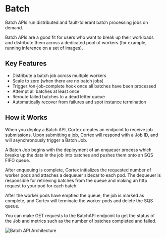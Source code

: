 # Batch

Batch APIs run distributed and fault-tolerant batch processing jobs on demand.

Batch APIs are a good fit for users who want to break up their workloads and distribute them across a dedicated pool of workers (for example, running inference on a set of images).

## Key Features

- Distribute a batch job across multiple workers
- Scale to zero (when there are no batch jobs)
- Trigger /on-job-complete hook once all batches have been processed
- Attempt all batches at least once
- Reroute failed batches to a dead letter queue
- Automatically recover from failures and spot instance termination

## How it Works

When you deploy a Batch API, Cortex creates an endpoint to receive job submissions. Upon submitting a job, Cortex will respond with a Job ID, and will asynchronously trigger a Batch Job.

A Batch Job begins with the deployment of an enqueuer process which breaks up the data in the job into batches and pushes them onto an SQS FIFO queue.

After enqueuing is complete, Cortex initializes the requested number of worker pods and attaches a dequeuer sidecar to each pod. The dequeuer is responsible for retrieving batches from the queue and making an http request to your pod for each batch.

After the worker pods have emptied the queue, the job is marked as complete, and Cortex will terminate the worker pods and delete the SQS queue.

You can make GET requests to the BatchAPI endpoint to get the status of the Job and metrics such as the number of batches completed and failed.

![Batch API Architecture](/images/batch-api.png)
